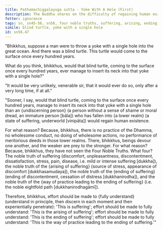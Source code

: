 ```yaml
---
title: Paṭhamachiggaḷayuga sutta - Yoke With A Hole (First)
description: The Buddha shares on the difficulty of regaining human existence for an undiscerning person who has fallen into a lower realm.
fetter: ignorance
tags: sn, sn45-56, sn56, four noble truths, suffering, arising, ending, way of practice, path, simile, yoke, hole, blind turtle, lower realms
simile: blind turtle, yoke with a single hole
id: sn56.47
---
```


"Bhikkhus, suppose a man were to throw a yoke with a single hole into the great ocean. And there was a blind turtle. This turtle would come to the surface once every hundred years.

What do you think, bhikkhus, would that blind turtle, coming to the surface once every hundred years, ever manage to insert its neck into that yoke with a single hole?"

"It would be very unlikely, venerable sir, that it would ever do so, only after a very long time, if at all."

"Sooner, I say, would that blind turtle, coming to the surface once every hundred years, manage to insert its neck into that yoke with a single hole than an \{undiscerning person} (a person without a sense of shame or moral dread, an immature person [bāla]) who has fallen into \{a lower realm} (a state of suffering, underworld [vinipāta]) would regain human existence.

For what reason? Because, bhikkhus, there is no practice of the Dhamma, no wholesome conduct, no doing of wholesome actions, no performance of meritorious deeds in those lower realms. There, bhikkhus, beings devour one another, and the weaker are prey to the stronger. For what reason? Because, bhikkhus, they have not seen the Four Noble Truths. What four? The noble truth of suffering (discomfort, unpleasantness, discontentment, dissatisfaction, stress, pain, disease, i.e. mild or intense suffering [dukkha]), the noble truth of the \{arising of suffering} (source of stress, appearance of discomfort [dukkhasamudaya]), the noble truth of the \{ending of suffering} (ending of discontentment, cessation of distress [dukkhanirodha]), and the noble truth of the \{way of practice leading to the ending of suffering} (i.e. the noble eightfold path [dukkhanirodhagāmī]).

Therefore, bhikkhus, effort should be made to \{fully understand} (understand in principle, then discern in each moment and then experientially penetrate): 'This is suffering';
effort should be made to fully understand: 'This is the arising of suffering';
effort should be made to fully understand: 'This is the ending of suffering';
effort should be made to fully understand: 'This is the way of practice leading to the ending of suffering.'"